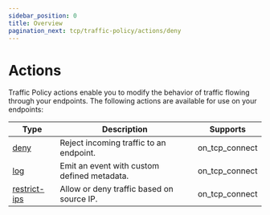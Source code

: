```yaml
---
sidebar_position: 0
title: Overview
pagination_next: tcp/traffic-policy/actions/deny
---
```


# Actions

Traffic Policy actions enable you to modify the behavior of traffic flowing through your endpoints. The following actions are available for use on your endpoints:

| Type                         | Description                                 | Supports       |
| ---------------------------- | ------------------------------------------- | -------------- |
| [deny](deny)                 | Reject incoming traffic to an endpoint.     | on_tcp_connect |
| [log](log)                   | Emit an event with custom defined metadata. | on_tcp_connect |
| [restrict-ips](restrict-ips) | Allow or deny traffic based on source IP.   | on_tcp_connect |
